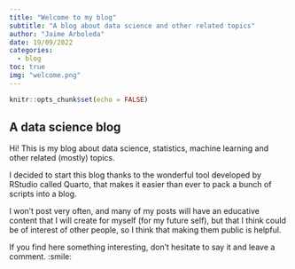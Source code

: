 ```yaml
---
title: "Welcome to my blog"
subtitle: "A blog about data science and other related topics"
author: "Jaime Arboleda"
date: 19/09/2022
categories:
  - blog
toc: true  
img: "welcome.png"
---
```


```r
knitr::opts_chunk$set(echo = FALSE)
```

## A data science blog

Hi! This is my blog about data science, statistics, machine learning and other related (mostly) topics. 

I decided to start this blog thanks to the wonderful tool developed by RStudio called Quarto, that makes it easier than ever to pack a bunch of scripts into a blog. 

I won't post very often, and many of my posts will have an educative content that I will create for myself (for my future self), but that I think could be of interest of other people, so I think that making them public is helpful. 

If you find here something interesting, don't hesitate to say it and leave a comment. :smile:

